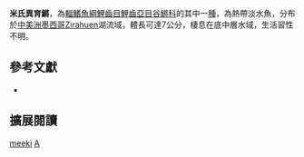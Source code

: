 {{Speciesbox
| name = 米氏異育鱂
| image = 
| image_width = 200px
| image_caption = 
| status = NE
| status_system = IUCN3.1
| genus = Allotoca
| species = meeki
| authority = [[Álvarez|Álvarez]], 1959
| synonyms = *''Neoophorus meeki, Álvarez, 1959''
}}

'''米氏異育鱂'''，為[[輻鰭魚綱|輻鰭魚綱]][[鯉齒目|鯉齒目]][[鯉齒亞目|鯉齒亞目]][[谷鱂科|谷鱂科]]的其中一[[種|種]]，為熱帶淡水魚，分布於[[中美洲|中美洲]][[墨西哥|墨西哥]]Zirahuen湖流域，體長可達7公分，棲息在底中層水域，生活習性不明。

== 參考文獻 ==
*{{FishBase_species|genus=Allotoca|species=meeki|year=2014|month=10}}

== 擴展閱讀 ==
{{refbegin}}
{{wikispecies-inline|Allotoca meeki 米氏異育鱂}}
{{refend}}
{{Taxonbar|from=Q4733218}}

[[Category:異育鱂屬|meeki]]
[[Category:1959年描述的魚類|A]]


{{魚類小作品}}